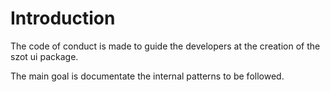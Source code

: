 
<Meta title="Code Of Conduct/Introduction" />

# Introduction

The code of conduct is made to guide the developers at the creation of the szot ui package.

The main goal is documentate the internal patterns to be followed.
